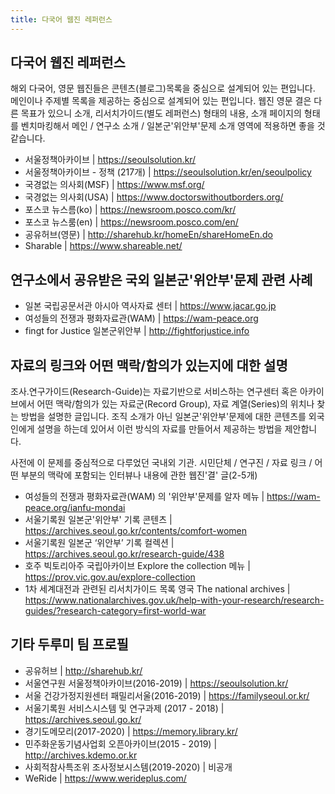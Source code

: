 ```yaml
---
title: 다국어 웹진 레퍼런스
---
```


## 다국어 웹진 레퍼런스

해외 다국어, 영문 웹진들은 콘텐츠(블로그)목록을 중심으로 설계되어 있는 편입니다. 메인이나 주제별 목록을 제공하는 중심으로 설계되어 있는 편입니다. 
웹진 영문 결은 다른 목표가 있으니 소개, 리서치가이드(별도 레퍼런스) 형태의 내용, 소개 페이지의 형태를 벤치마킹해서 메인 / 연구소 소개 / 일본군'위안부'문제 소개 영역에 적용하면 좋을 것 같습니다. 

- 서울정책아카이브 | https://seoulsolution.kr/
- 서울정책아카이브 - 정책 (217개) | https://seoulsolution.kr/en/seoulpolicy
- 국경없는 의사회(MSF) | https://www.msf.org/
- 국경없는 의사회(USA) | https://www.doctorswithoutborders.org/
- 포스코 뉴스름(ko) | https://newsroom.posco.com/kr/
- 포스코 뉴스룸(en) | https://newsroom.posco.com/en/
- 공유허브(영문) | http://sharehub.kr/homeEn/shareHomeEn.do
- Sharable | https://www.shareable.net/


## 연구소에서 공유받은 국외 일본군'위안부'문제 관련 사례

- 일본 국립공문서관 아시아 역사자료 센터 | https://www.jacar.go.jp
- 여성들의 전쟁과 평화자료관(WAM) | https://wam-peace.org
- fingt for Justice 일본군위안부 | http://fightforjustice.info


## 자료의 링크와 어떤 맥락/함의가 있는지에 대한 설명

조사.연구가이드(Research-Guide)는 자료기반으로 서비스하는 연구센터 혹은 아카이브에서 어떤 맥락/함의가 있는 자료군(Record Group), 자료 계열(Series)의 위치나 찾는 방법을 설명한 글입니다. 조직 소개가 아닌 일본군'위안부'문제에 대한 콘텐츠를 외국인에게 설명을 하는데 있어서 이런 방식의 자료를 만들어서 제공하는 방법을 제안합니다. 

사전에 이 문제를 중심적으로 다루었던 국내외 기관. 시민단체 / 연구진 / 자료 링크 / 어떤 부분의 맥락에 포함되는 인터뷰나 내용에 관한 웹진'결' 글(2-5개)


- 여성들의 전쟁과 평화자료관(WAM) 의 '위안부'문제를 알자 메뉴 |  https://wam-peace.org/ianfu-mondai
- 서울기록원 일본군'위안부' 기록 콘텐츠 | https://archives.seoul.go.kr/contents/comfort-women
- 서울기록원 일본군 ‘위안부’ 기록 컬렉션 | https://archives.seoul.go.kr/research-guide/438
- 호주 빅토리아주 국립아카이브 Explore the collection 메뉴 | https://prov.vic.gov.au/explore-collection
- 1차 세계대전과 관련된 리서치가이드 목록 영국 The national archives | https://www.nationalarchives.gov.uk/help-with-your-research/research-guides/?research-category=first-world-war


## 기타 두루미 팀 프로필

- 공유허브 | http://sharehub.kr/
- 서울연구원 서울정책아카이브(2016-2019) | https://seoulsolution.kr/
- 서울 건강가정지원센터 패밀리서울(2016-2019) | https://familyseoul.or.kr/
- 서울기록원 서비스시스템 및 연구과제 (2017 - 2018) | https://archives.seoul.go.kr/
- 경기도메모리(2017-2020) | https://memory.library.kr/
- 민주화운동기념사업회 오픈아카이브(2015 - 2019) | http://archives.kdemo.or.kr
- 사회적참사특조위 조사정보시스템(2019-2020) | 비공개
- WeRide | https://www.werideplus.com/

